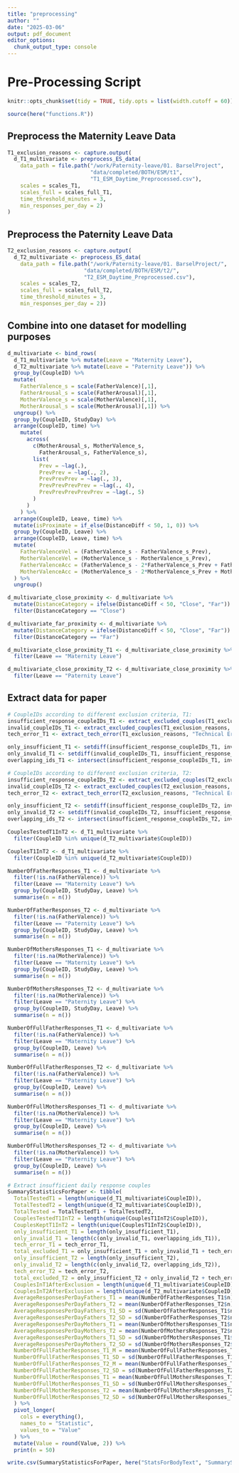 ```yaml
---
title: "preprocessing"
author: ""
date: "2025-03-06"
output: pdf_document
editor_options: 
  chunk_output_type: console
---
```


# Pre-Processing Script

```r
knitr::opts_chunk$set(tidy = TRUE, tidy.opts = list(width.cutoff = 60))
```


```r
source(here("functions.R"))
```

## Preprocess the Maternity Leave Data
```r
T1_exclusion_reasons <- capture.output(
  d_T1_multivariate <- preprocess_ES_data(
    data_path = file.path("/work/Paternity-leave/01. BarselProject", 
                          "data/completed/BOTH/ESM/t1", 
                          "T1_ESM_Daytime_Preprocessed.csv"),
    scales = scales_T1,
    scales_full = scales_full_T1,
    time_threshold_minutes = 3,
    min_responses_per_day = 2)
)
```

## Preprocess the Paternity Leave Data

```r
T2_exclusion_reasons <- capture.output(
  d_T2_multivariate <- preprocess_ES_data(
    data_path = file.path("/work/Paternity-leave/01. BarselProject/",
                        "data/completed/BOTH/ESM/t2/",
                        "T2_ESM_Daytime_Preprocessed.csv"),
    scales = scales_T2,
    scales_full = scales_full_T2,
    time_threshold_minutes = 3, 
    min_responses_per_day = 2))
```

## Combine into one dataset for modelling purposes

```r
d_multivariate <- bind_rows(
  d_T1_multivariate %>% mutate(Leave = "Maternity Leave"),
  d_T2_multivariate %>% mutate(Leave = "Paternity Leave")) %>%
  group_by(CoupleID) %>%
  mutate(
    FatherValence_s = scale(FatherValence)[,1],
    FatherArousal_s = scale(FatherArousal)[,1],
    MotherValence_s = scale(MotherValence)[,1],
    MotherArousal_s = scale(MotherArousal)[,1]) %>%
  ungroup() %>%
  group_by(CoupleID, StudyDay) %>%
  arrange(CoupleID, time) %>%
    mutate(
      across(
        c(MotherArousal_s, MotherValence_s, 
          FatherArousal_s, FatherValence_s),
        list(
          Prev = ~lag(.),
          PrevPrev = ~lag(., 2),
          PrevPrevPrev = ~lag(., 3),
          PrevPrevPrevPrev = ~lag(., 4),
          PrevPrevPrevPrevPrev = ~lag(., 5)
        )
      )
    ) %>%
  arrange(CoupleID, Leave, time) %>%
  mutate(isProximate = if_else(DistanceDiff < 50, 1, 0)) %>%
  group_by(CoupleID, Leave) %>%
  arrange(CoupleID, Leave, time) %>%
  mutate(
    FatherValenceVel = (FatherValence_s - FatherValence_s_Prev),
    MotherValenceVel = (MotherValence_s - MotherValence_s_Prev),
    FatherValenceAcc = (FatherValence_s - 2*FatherValence_s_Prev + FatherValence_s_PrevPrev),
    MotherValenceAcc = (MotherValence_s - 2*MotherValence_s_Prev + MotherValence_s_PrevPrev)
  ) %>%
  ungroup()

d_multivariate_close_proximity <- d_multivariate %>%
  mutate(DistanceCategory = ifelse(DistanceDiff < 50, "Close", "Far")) %>%
  filter(DistanceCategory == "Close")

d_multivariate_far_proximity <- d_multivariate %>%
  mutate(DistanceCategory = ifelse(DistanceDiff < 50, "Close", "Far")) %>%
  filter(DistanceCategory == "Far")

d_multivariate_close_proximity_T1 <- d_multivariate_close_proximity %>%
  filter(Leave == "Maternity Leave")

d_multivariate_close_proximity_T2 <- d_multivariate_close_proximity %>%
  filter(Leave == "Paternity Leave")
```

## Extract data for paper

```r
# CoupleIDs according to different exclusion criteria, T1:
insufficient_response_coupleIDs_T1 <- extract_excluded_couples(T1_exclusion_reasons, "CoupleIDs excluded due to insufficient daily responses")
invalid_coupleIDs_T1 <- extract_excluded_couples(T1_exclusion_reasons, "Invalid CoupleIDs")
tech_error_T1 <- extract_tech_error(T1_exclusion_reasons, "Technical Error")

only_insufficient_T1 <- setdiff(insufficient_response_coupleIDs_T1, invalid_coupleIDs_T1)
only_invalid_T1 <- setdiff(invalid_coupleIDs_T1, insufficient_response_coupleIDs_T1)
overlapping_ids_T1 <- intersect(insufficient_response_coupleIDs_T1, invalid_coupleIDs_T1)

# CoupleIDs according to different exclusion criteria, T2:
insufficient_response_coupleIDs_T2 <- extract_excluded_couples(T2_exclusion_reasons, "CoupleIDs excluded due to insufficient daily responses")
invalid_coupleIDs_T2 <- extract_excluded_couples(T2_exclusion_reasons, "Invalid CoupleIDs")
tech_error_T2 <- extract_tech_error(T2_exclusion_reasons, "Technical Error")

only_insufficient_T2 <- setdiff(insufficient_response_coupleIDs_T2, invalid_coupleIDs_T2)
only_invalid_T2 <- setdiff(invalid_coupleIDs_T2, insufficient_response_coupleIDs_T2)
overlapping_ids_T2 <- intersect(insufficient_response_coupleIDs_T2, invalid_coupleIDs_T2)

CouplesTestedT1InT2 <- d_T1_multivariate %>%
  filter(CoupleID %in% unique(d_T2_multivariate$CoupleID))

CouplesT1InT2 <- d_T1_multivariate %>%
  filter(CoupleID %in% unique(d_T2_multivariate$CoupleID))

NumberOfFatherResponses_T1 <- d_multivariate %>%
  filter(!is.na(FatherValence)) %>%
  filter(Leave == "Maternity Leave") %>%
  group_by(CoupleID, StudyDay, Leave) %>%
  summarise(n = n())

NumberOfFatherResponses_T2 <- d_multivariate %>%
  filter(!is.na(FatherValence)) %>%
  filter(Leave == "Paternity Leave") %>%
  group_by(CoupleID, StudyDay, Leave) %>%
  summarise(n = n())

NumberOfMothersResponses_T1 <- d_multivariate %>%
  filter(!is.na(MotherValence)) %>%
  filter(Leave == "Maternity Leave") %>%
  group_by(CoupleID, StudyDay, Leave) %>%
  summarise(n = n())

NumberOfMothersResponses_T2 <- d_multivariate %>%
  filter(!is.na(MotherValence)) %>%
  filter(Leave == "Paternity Leave") %>%
  group_by(CoupleID, StudyDay, Leave) %>%
  summarise(n = n())

NumberOfFullFatherResponses_T1 <- d_multivariate %>%
  filter(!is.na(FatherValence)) %>%
  filter(Leave == "Maternity Leave") %>%
  group_by(CoupleID, Leave) %>%
  summarise(n = n())

NumberOfFullFatherResponses_T2 <- d_multivariate %>%
  filter(!is.na(FatherValence)) %>%
  filter(Leave == "Paternity Leave") %>%
  group_by(CoupleID, Leave) %>%
  summarise(n = n())

NumberOfFullMothersResponses_T1 <- d_multivariate %>%
  filter(!is.na(MotherValence)) %>%
  filter(Leave == "Maternity Leave") %>%
  group_by(CoupleID, Leave) %>%
  summarise(n = n())

NumberOfFullMothersResponses_T2 <- d_multivariate %>%
  filter(!is.na(MotherValence)) %>%
  filter(Leave == "Paternity Leave") %>%
  group_by(CoupleID, Leave) %>%
  summarise(n = n())

# Extract insufficient daily response couples
SummaryStatisticsForPaper <- tibble(
  TotalTestedT1 = length(unique(d_T1_multivariate$CoupleID)),
  TotalTestedT2 = length(unique(d_T2_multivariate$CoupleID)),
  TotalTested = TotalTestedT1 + TotalTestedT2,
  CouplesTestedT1InT2 = length(unique(CouplesT1InT2$CoupleID)),
  CouplesKeptT1InT2 = length(unique(CouplesT1InT2$CoupleID)),
  only_insufficient_T1 = length(only_insufficient_T1),
  only_invalid_T1 = length(c(only_invalid_T1, overlapping_ids_T1)),
  tech_error_T1 = tech_error_T1,
  total_excluded_T1 = only_insufficient_T1 + only_invalid_T1 + tech_error_T1,
  only_insufficient_T2 = length(only_insufficient_T2),
  only_invalid_T2 = length(c(only_invalid_T2, overlapping_ids_T2)),
  tech_error_T2 = tech_error_T2,
  total_excluded_T2 = only_insufficient_T2 + only_invalid_T2 + tech_error_T2,
  CouplesInT1AfterExclusion = length(unique(d_T1_multivariate$CoupleID)),
  CouplesInT2AfterExclusion = length(unique(d_T2_multivariate$CoupleID)),
  AverageResponsesPerDayFathers_T1 = mean(NumberOfFatherResponses_T1$n),
  AverageResponsesPerDayFathers_T2 = mean(NumberOfFatherResponses_T2$n),
  AverageResponsesPerDayFathers_T1_SD = sd(NumberOfFatherResponses_T1$n),
  AverageResponsesPerDayFathers_T2_SD = sd(NumberOfFatherResponses_T2$n),
  AverageResponsesPerDayMothers_T1 = mean(NumberOfMothersResponses_T1$n),
  AverageResponsesPerDayMothers_T2 = mean(NumberOfMothersResponses_T2$n),
  AverageResponsesPerDayMothers_T1_SD = sd(NumberOfMothersResponses_T1$n),
  AverageResponsesPerDayMothers_T2_SD = sd(NumberOfMothersResponses_T2$n),
  NumberOfFullFatherResponses_T1_M = mean(NumberOfFullFatherResponses_T1$n),
  NumberOfFullFatherResponses_T1_SD = sd(NumberOfFullFatherResponses_T1$n),
  NumberOfFullFatherResponses_T2_M = mean(NumberOfFullFatherResponses_T2$n),
  NumberOfFullFatherResponses_T2_SD = sd(NumberOfFullFatherResponses_T2$n),
  NumberOfFullMotherResponses_T1 = mean(NumberOfFullMothersResponses_T1$n),
  NumberOfFullMotherResponses_T1_SD = sd(NumberOfFullMothersResponses_T1$n),
  NumberOfFullMotherResponses_T2 = mean(NumberOfFullMothersResponses_T2$n),
  NumberOfFullMotherResponses_T2_SD = sd(NumberOfFullMothersResponses_T2$n)
  ) %>%
  pivot_longer(
    cols = everything(), 
    names_to = "Statistic", 
    values_to = "Value"
  ) %>%
  mutate(Value = round(Value, 2)) %>%
  print(n = 50)

write.csv(SummaryStatisticsForPaper, here("StatsForBodyText", "SummaryStatistics.csv"))
```
